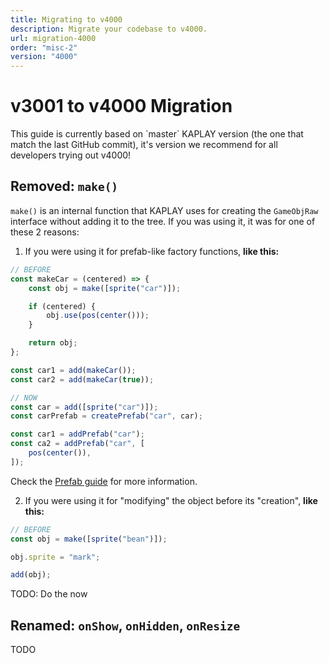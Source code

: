 ```yaml
---
title: Migrating to v4000
description: Migrate your codebase to v4000.
url: migration-4000
order: "misc-2"
version: "4000"
---
```



# v3001 to v4000 Migration

<Info crew="gun" title="Important!">
This guide is currently based on `master` KAPLAY version (the one that match the last GitHub commit), it's version we recommend
for all developers trying out v4000!
</Info>

## Removed: `make()`

`make()` is an internal function that KAPLAY uses for creating the `GameObjRaw` interface
without adding it to the tree. If you was using it, it was for one of these 2 reasons:

1. If you were using it for prefab-like factory functions, **like this:**

```js
// BEFORE
const makeCar = (centered) => {
    const obj = make([sprite("car")]);

    if (centered) {
        obj.use(pos(center()));
    }

    return obj;
};

const car1 = add(makeCar());
const car2 = add(makeCar(true));
```

```js
// NOW
const car = add([sprite("car")]);
const carPrefab = createPrefab("car", car);

const car1 = addPrefab("car");
const ca2 = addPrefab("car", [
    pos(center()),
]);
```

Check the [Prefab guide](/guides/prefabs) for more information.

2. If you were using it for "modifying" the object before its "creation", **like this:**

```js
// BEFORE
const obj = make([sprite("bean")]);

obj.sprite = "mark";

add(obj);
```

TODO: Do the now

## Renamed: `onShow`, `onHidden`, `onResize`

TODO
